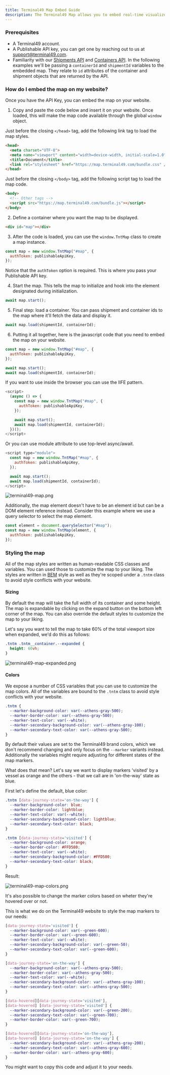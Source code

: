 ```yaml
---
title: Terminal49 Map Embed Guide
description: The Terminal49 Map allows you to embed real-time visualized container tracking on your website with just a few lines of code.
---
```

### Prerequisites

- A Terminal49 account.
- A Publishable API key, you can get one by reaching out to us at support@terminal49.com.
- Familiarity with our [Shipments API](/api-docs/api-reference/shipments/list-shipments) and [Containers API](/api-docs/api-reference/containers/list-containers).
In the following examples we'll be passing a `containerId` and `shipmentId` variables to the embedded map.
They relate to `id` attributes of the container and shipment objects that are returned by the API.

### How do I embed the map on my website?

Once you have the API Key, you can embed the map on your website.


1. Copy and paste the code below and insert it on your website.
Once loaded, this will make the map code available through the global `window` object.

Just before the closing `</head>` tag, add the following link tag to load the map styles.

```html
<head>
  <meta charset="UTF-8">
  <meta name="viewport" content="width=device-width, initial-scale=1.0">
  <title>Document</title>
  <link rel="stylesheet" href="https://map.terminal49.com/bundle.css" />
</head>
```

Just before the closing `</body>` tag, add the following script tag to load the map code.

```html
<body>
  <!-- Other tags -->
  <script src="https://map.terminal49.com/bundle.js"></script>
</body>
```

2. Define a container where you want the map to be displayed.

```html
<div id="map"></div>
```

3. After the code is loaded, you can use the `window.TntMap` class to create a map instance.

```javascript
const map = new window.TntMap("#map", {
  authToken: publishableApiKey,
});
```

Notice that the `authToken` option is required. This is where you pass your Publishable API key.

4. Start the map.
This tells the map to initialize and hook into the element designated during initialization.

```javascript
await map.start();
```

5. Final step: load a container. You can pass shipment and container ids to the map where it'll fetch the data and display it.

```javascript
await map.load(shipmentId, containerId);
```

6. Putting it all together, here is the javascript code that you need to embed the map on your website.

```javascript
const map = new window.TntMap("#map", {
  authToken: publishableApiKey,
});

await map.start();
await map.load(shipmentId, containerId);
```

If you want to use inside the browser you can use the IIFE pattern.

```javascript
<script>
  (async () => {
    const map = new window.TntMap("#map", {
      authToken: publishableApiKey,
    });

    await map.start();
    await map.load(shipmentId, containerId);
  })();
</script>
```

Or you can use module attribute to use top-level async/await.

```javascript
<script type="module">
  const map = new window.TntMap("#map", {
    authToken: publishableApiKey,
  });

  await map.start();
  await map.load(shipmentId, containerId);
</script>
```

![terminal49-map.png](/images/terminal49-map.png)

Additionally, the map element doesn't have to be an element id but can be a DOM element reference instead.
Consider this example where we use a query selector to select the map element.

```javascript
const element = document.querySelector("#map");
const map = new window.TntMap(element, {
  authToken: publishableApiKey,
});
```

### Styling the map

All of the map styles are written as human-readable CSS classes and variables.
You can used those to customize the map to your liking.
The styles are written in [BEM](https://getbem.com/) style as well as they're scoped under a `.tntm` class to avoid style conflicts with your website.

#### Sizing

By default the map will take the full width of its container and some height. The map is expandable by clicking on the expand button on the bottom left corner of the map.
You can also override the default styles to customize the map to your liking.

Let's say you want to tell the map to take 60% of the total viewport size when expanded, we'd do this as follows:

```css
.tntm .tntm__container.--expanded {
  height: 60vh;
}
```

![terminal49-map-expanded.png](/images/terminal49-map-expanded.png)

#### Colors

We expose a number of CSS variables that you can use to customize the map colors.
All of the variables are bound to the `.tntm` class to avoid style conflicts with your website.
```css
.tntm {
  --marker-background-color: var(--athens-gray-500);
  --marker-border-color: var(--athens-gray-500);
  --marker-text-color: var(--white);
  --marker-secondary-background-color: var(--athens-gray-100);
  --marker-secondary-text-color: var(--athens-gray-500);
}
```

By default their values are set to the Terminal49 brand colors, which we don't recommend changing and only focus on the `--marker` variants instead.
Additionally the variables might require adjusting for different states of the map markers.

What does that mean?
Let's say we want to display markers 'visited' by a vessel as orange and the others - that we call are in 'on-the-way' state as blue.

First let's define the default, blue color:

```css
.tntm [data-journey-state='on-the-way'] {
  --marker-background-color: blue;
  --marker-border-color: lightblue;
  --marker-text-color: var(--white);
  --marker-secondary-background-color: lightblue;
  --marker-secondary-text-color: black;
}

.tntm [data-journey-state='visited'] {
  --marker-background-color: orange;
  --marker-border-color: #FFD580;
  --marker-text-color: var(--white);
  --marker-secondary-background-color: #FFD580;
  --marker-secondary-text-color: black;
}
```

Result:

![terminal49-map-colors.png](/images/terminal49-map-colors.png)

It's also possible to change the marker colors based on wheter they're hovered over or not.

This is what we do on the Terminal49 website to style the map markers to our needs:

```css
[data-journey-state='visited'] {
  --marker-background-color: var(--green-600);
  --marker-border-color: var(--green-600);
  --marker-text-color: var(--white);
  --marker-secondary-background-color: var(--green-50);
  --marker-secondary-text-color: var(--green-600);
}

[data-journey-state='on-the-way'] {
  --marker-background-color: var(--athens-gray-500);
  --marker-border-color: var(--athens-gray-500);
  --marker-text-color: var(--white);
  --marker-secondary-background-color: var(--athens-gray-100);
  --marker-secondary-text-color: var(--athens-gray-500);
}

[data-hovered][data-journey-state='visited'],
[data-hovered] [data-journey-state='visited'] {
  --marker-secondary-background-color: var(--green-200);
  --marker-secondary-text-color: var(--green-700);
  --marker-border-color: var(--green-700);
}

[data-hovered][data-journey-state='on-the-way'],
[data-hovered] [data-journey-state='on-the-way'] {
  --marker-secondary-background-color: var(--athens-gray-200);
  --marker-secondary-text-color: var(--athens-gray-600);
  --marker-border-color: var(--athens-gray-600);
}
```
You might want to copy this code and adjust it to your needs.